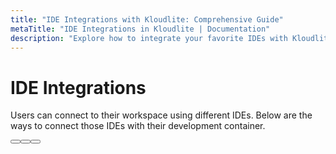 ```yaml
---
title: "IDE Integrations with Kloudlite: Comprehensive Guide"
metaTitle: "IDE Integrations in Kloudlite | Documentation"
description: "Explore how to integrate your favorite IDEs with Kloudlite. Learn the steps to set up and optimize your development environment for seamless coding"
---
```



# IDE Integrations
Users can connect to their workspace using different IDEs. Below are the ways to connect those IDEs with their development container.

<div className="wb-flex wb-flex-col wb-gap-lg wb-py-xl">
        <Button
          variant="primary-plain"
          content="SSH Access"
          to="/docs/ide-integrations/ssh-access"
          toLabel="href"
          linkComponent={Link}
        />
        <Button
          variant="primary-plain"
          content="VSCode"
          to="/docs/ide-integrations/vscode"
          toLabel="href"
          linkComponent={Link}
        />
        <Button
          variant="primary-plain"
          content="Intellij"
          to="/docs/ide-integrations/intellij"
          toLabel="href"
          linkComponent={Link}
        />
</div>
